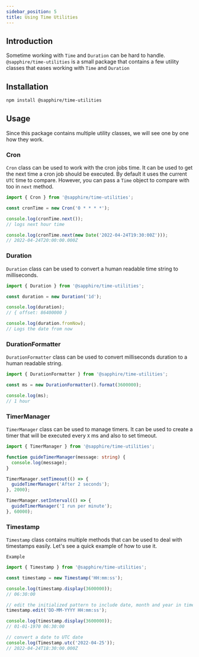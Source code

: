 ```yaml
---
sidebar_position: 5
title: Using Time Utilities
---
```


## Introduction

Sometime working with `Time` and `Duration` can be hard to handle. `@sapphire/time-utilities` is a small package that
contains a few utility classes that eases working with `Time` and `Duration`

## Installation

```bash npm2yarn2pnpm
npm install @sapphire/time-utilities
```

## Usage

Since this package contains multiple utility classes, we will see one by one how they work.

### Cron

`Cron` class can be used to work with the cron jobs time. It can be used to get the next time a cron job should be
executed. By default it uses the current `UTC` time to compare. However, you can pass a `Time` object to compare with
too in `next` method.

```typescript ts2esm2cjs
import { Cron } from '@sapphire/time-utilities';

const cronTime = new Cron('0 * * * *');

console.log(cronTime.next());
// logs next hour time

console.log(cronTime.next(new Date('2022-04-24T19:30:00Z')));
// 2022-04-24T20:00:00.000Z
```

### Duration

`Duration` class can be used to convert a human readable time string to milliseconds.

```typescript ts2esm2cjs
import { Duration } from '@sapphire/time-utilities';

const duration = new Duration('1d');

console.log(duration);
// { offset: 86400000 }

console.log(duration.fromNow);
// Logs the date from now
```

### DurationFormatter

`DurationFormatter` class can be used to convert milliseconds duration to a human readable string.

```typescript ts2esm2cjs
import { DurationFormatter } from '@sapphire/time-utilities';

const ms = new DurationFormatter().format(3600000);

console.log(ms);
// 1 hour
```

### TimerManager

`TimerManager` class can be used to manage timers. It can be used to create a timer that will be executed every `X` ms
and also to set timeout.

```typescript ts2esm2cjs
import { TimerManager } from '@sapphire/time-utilities';

function guideTimerManager(message: string) {
  console.log(message);
}

TimerManager.setTimeout(() => {
  guideTimerManager('After 2 seconds');
}, 2000);

TimerManager.setInterval(() => {
  guideTimerManager('I run per minute');
}, 60000);
```

### Timestamp

`Timestamp` class contains multiple methods that can be used to deal with timestamps easily. Let's see a quick example
of how to use it.

`Example`

```typescript ts2esm2cjs
import { Timestamp } from '@sapphire/time-utilities';

const timestamp = new Timestamp('HH:mm:ss');

console.log(timestamp.display(3600000));
// 06:30:00

// edit the initialized pattern to include date, month and year in timestamp
timestamp.edit('DD-MM-YYYY HH:mm:ss');

console.log(timestamp.display(3600000));
// 01-01-1970 06:30:00

// convert a date to UTC date
console.log(Timestamp.utc('2022-04-25'));
// 2022-04-24T18:30:00.000Z
```
